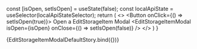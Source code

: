 


<Meta title="EditStorageItemModal" component={EditStorageItemModal} />

<ArgsTable of={EditStorageItemModal}/>

  const [isOpen, setIsOpen] = useState(false);
  const localApiState = useSelector(localApiStateSelector);
  return (
    <>
    <Button onClick={() => setIsOpen(true)}>
      Open a EditStorageItem Modal
    </Button>
    <Provider store={store}>
      <EditStorageItemModal
        isOpen={isOpen}
        onClose={() => setIsOpen(false)}
      />
    </Provider>
    </>
  )
}

<Canvas>
  <Story name="Default">
    <Provider store = {store}>
      {EditStorageItemModalDefaultStory.bind({})}
    </Provider>
  </Story>
</Canvas>